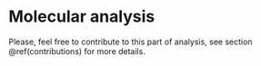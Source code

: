 # Molecular analysis {#molecular}

Please, feel free to contribute to this part of analysis, see section \@ref(contributions) for more details.


